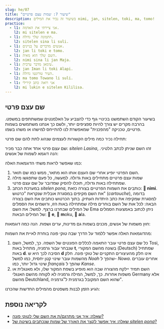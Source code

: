 ```yaml
---
slug: he/07
title: "שיעור 7: שמות עצם פרטיים"
description: בשיעור זה נכיר את המילים nimi, jan, sitelen, toki, ma, tomo!
practice:
  - l1: אני ציירתי את האדמה.
    l2: mi sitelen e ma.
  - l1: התמונה שלך גדולה.
    l2: sitelen sina li suli.
  - l1: אנשים מדברים על בניינים.
    l2: jan li toki e tomo.
  - l1: השם שלך הוא מאיה.
    l2: nimi sina li jan Maja.
  - l1: עימאן מדבר ערבית.
    l2: jan Iman li toki Alapi.
  - l1: העיר טורונטו גדולה.
    l2: ma tomo Towano li suli.
  - l1: אני רואה כתב קירילי
    l2: mi lukin e sitelen Kililisa.
---
```




## שם עצם פרטי

בשיעור הקודם השתמשנו בכינויי גוף כדי להצביע על האלמנטים שמשתתפים במשפט. בהרבה מקרים יש צורך להיות ספציפים יותר, ולשם כך אנחנו משתמשים בשמות פרטיים, טכניקה "מהפכנית" שמאפשרת לנו להתייחס למישהו או משהו בשמו. 

תחילה נכיר כמה מילים הקשורות לעצמים שנהוג לתת להם שם פרטי:

<List>
  <Word sl="nimi" m="מילה, שם" />
  <Word sl="jan" m="אדם" />
  <Word sl="sitelen" m="תמונה, כתב, לצייר, לכתוב" />
  <Word sl="toki" m="דיבור, שפה, לדבר, לשוחח" />
  <Word sl="ma" m="אדמה, ארץ" />
  <Word sl="tomo" m="מבנה, חדר, בית" /> 
</List>

שם עצם פרטי אחד אתה כבר מכיר: _sitelen Lasina_, זהו השם שניתן לכתב הלטיני. הנה דוגמא לשמות של אנשים:

<List>
  <Sentence sl="jan Nowa" m="איש בשם נח" />
  <Sentence sl="jan Ema" m="אישה בשם אמה" />
</List>

כמו שאפשר לראות משתי הדוגמאות האלה:

1. השם הפרטי יופיע אחרי שם העצם אותו הוא מתאר, ממש כמו שם תואר.
2. שמות עצם פרטיים מתחילים באות גדולה. למעשה, כל פעם שתפגשו מילה שמתחילה באות גדולה, תוכלו להסיק שמדובר על שם עצם פרטי.
3. במערכת הכתב _sitelen pona_, כותבים את השמות הפרטיים בצורה כזאת: **󱥂 nimi**. את השם מקיפים במסגרת אובלית שנקראת "כרטוש" (_cartouche_), בדומה למסגרת שמקיפה את כתב היתדות העתיק. בתוך הכרטוש כותבים את השם בצורה הבאה: לכל אות של השם בוחרים מילה שמתחילה באות הזו, ורושמים את הסמלים של המילים שבחרנו ברצף. למשל: את השם Ema ניתן לכתוב באמצעות הסמלים של המילים הבאות: 󱤉 **e**, 󱤶 **m**oku, 󱤂 **a**la. 

חוץ משמות של אנשים, מכנים בשמות גם מדינות, ערים ושפות. הנה כמה דוגמאות:

<List>
  <Sentence
    sl="toki Kanse"
    m="השפה הצרפתית ('français' :במקור)"
  />
  <Sentence sl="ma Tosi" m="גרמניה (במקור: 'Deutsch')" />
  <Sentence
    sl="ma tomo Loma"
    m="העיר רומא (במקור: 'Rōma')"
  />
</List>

מהדוגמאות האלה אפשר ללמוד על הדרך שבה טוקי פונה בוחרת לאיית את השמות:

1. כל שם עצם פרטי עובר _התאמה_ לכללים הפונטים של השפה. כך, למשל, השם Tosi, שנבחר עבור גרמניה, מתחיל באות **t**, בשונה מהשם המקורי (Deutsch) שמתחיל באות **d**. הסיבה לכך היא ש **d** אינו חלק מהעיצורים התקניים של טוקי פונה. חלק מהשמות עובר שינוי קטן יחסית, כמו למשל _Noah_ שהפך ל- _Nowa_. אחרים עוברים שינוי גדול יותר, כמו  _français_ שהפך ל _Kanse_.
2. השם תמיד יילקח מהצורה שבה הוא מופיע בשפת המקור שלו, ולא מאנגלית או משפות אחרות. כך, למשל, המילה גרמניה לא לקוחה מהשם האנגלי Germany אלא מהשם Deutchland, שהוא השם המקובל בגרמנית ל"גרמניה". 

הגיע הזמן לבנות משפטים מהמילים החדשות שהכרנו:

<List>
  <Sentence sl="waso li lukin e ma." m="הציפור מסתכלת על האדמה." />
  <Sentence sl="jan li toki e tomo." m="האנשים מדברים על בית." />
  <Sentence sl="jan pona li toki pona." m="אנשים טובים מדברים היטב." />
  <Sentence sl="nimi ona li jan Kenta." m="השם שלה הוא קנטה." />
  <Sentence sl="jan Sunita li sitelen e pipi." m="סוניטה מציירת חרק." />
  <Sentence sl="jan Nina li toki Kanse." m="נינה מדברת צרפתית." />
  <Sentence sl="jan Ema li sona pona e ma Tosi." m="אמה יודעת היטב גרמנית." />
</List>

<Practice exercises={frontmatter.practice} />

## לקריאה נוספת

* [שאלה: איך אני מתרגם/ת את השם שלי לטוקי פונה?](/he/make-a-name)
* [שאלה: איך אפשר לקצר את האורך של שמות שנכתבים בשיטה של _sitelen pona_?](/he/simpler-cartouch)
